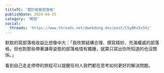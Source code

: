 ```yaml
---
titleTC: '關於經營部落格'
publishDate: 2024-04-15
category: '開發'
social:
  threads: 'https://www.threads.net/@webdong.dev/post/C5yBKvIv54j'
---
```


默默的寫部落格收益比想像中大：「我欣賞結構合理、撰寫精妙、充滿權威的部落格，但也對那些帶著謙卑姿態的部落格情有獨鍾，就算只寫出你所知道的也沒關係。」

看到自己走走停停的旅程可以提醒任何人我們都在思考如何更好的解決問題。
